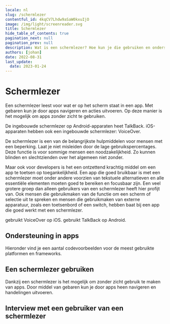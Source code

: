 ```yaml
---
locale: nl
slug: /schermlezer
contentful_id: 4kqCV7Lhdw9aSaW0kxuIjO
image: /img/light/screenreader.svg
title: Schermlezer
hide_table_of_contents: true
pagination_next: null
pagination_prev: null
description: Wat is een schermlezer? Hoe kun je die gebruiken en ondersteunen in een app.
authors: [johan]
date: 2022-08-31
last_update:
  date: 2023-01-24
---
```


# Schermlezer

Een schermlezer leest voor wat er op het scherm staat in een app. Met gebaren kun je door apps navigeren en acties uitvoeren. Op deze manier is het mogelijk om apps zonder zicht te gebruiken.

De ingebouwde schermlezer op Android-apparaten heet TalkBack. iOS-apparaten hebben ook een ingebouwde schermlezer: VoiceOver.

De schermlezer is een van de belangrijkste hulpmiddelen voor mensen met een beperking. Laat je niet misleiden door de lage gebruikspercentages. Deze functie is voor sommige mensen een noodzakelijkheid. Zo kunnen blinden en slechtzienden over het algemeen niet zonder.

Maar ook voor developers is het een ontzettend krachtig middel om een app te toetsen op toegankelijkheid. Een app die goed bruikbaar is met een schermlezer moet onder andere voorzien van tekstuele alternatieven en alle essentiële elementen moeten goed te bereiken en focusbaar zijn. Een veel grotere groep dan alleen gebruikers van een schermlezer heeft hier profijt van. Ook mensen die gebruikmaken van de functie om een scherm of selectie uit te spreken en mensen die gebruikmaken van externe apparatuur, zoals een toetsenbord of een switch, hebben baat bij een app die goed werkt met een schermlezer.

<TwoColumnBlock>
  <LeftColumn>
    <ColumnRow>
      <PercentageBlock
        metrics={[
          { title: 'iOS - voiceover metric', key: 'ios-accessibility_is_voice_over_running-true', isPercentage: true }
        ]}
        linkLabel="Meer over de schermlezer"
        linkUrl="/nl/stats/schermlezer">
        gebruikt VoiceOver op iOS.
      </PercentageBlock>
    </ColumnRow>
  </LeftColumn>
  <RightColumn>
    <ColumnRow>
      <PercentageBlock
        metrics={[
          { title: 'Android - talkback metric', key: 'android-accessibility_is_talk_back_enabled-true', isPercentage: true }
        ]}
        linkLabel="Meer over de schermlezer"
        linkUrl="/nl/stats/schermlezer">
        gebruikt TalkBack op Android.
      </PercentageBlock>
    </ColumnRow>
  </RightColumn>
</TwoColumnBlock>

## Ondersteuning in apps

Hieronder vind je een aantal codevoorbeelden voor de meest gebruikte platformen en frameworks.

<CodeSample id="accessibility-label" locale="nl"/>

## Een schermlezer gebruiken

Dankzij een schermlezer is het mogelijk om zonder zicht gebruik te maken van apps. Door middel van gebaren kun je door apps heen navigeren en handelingen uitvoeren.

<LinkList title="List of screen reader features" isHighlighted={true}>
  <LinkListItem url="/nl/docs/android/functies/talkback" title="TalkBack voor Android" pageTitle="TalkBack: schermlezer voor Android" shortDescription="Dit artikel bevat verdiepende informatie over de TalkBack schermlezer voor Android." icon="/img/light/screenreader.svg" iconAlt="Screen Reader icon"/>
  <LinkListItem url="/nl/docs/ios/functies/voiceover" title="VoiceOver voor iOS" pageTitle="VoiceOver: schermlezer voor iOS" shortDescription="Dit artikel bevat verdiepende informatie over de VoiceOver schermlezer voor iOS." icon="/img/light/screenreader.svg" iconAlt="Screen Reader icon"/>
</LinkList>

## Interview met een gebruiker van een schermlezer

<Quote
  quote="Hoeveel uur ik per dag mijn telefoon gebruik? Hoeveel uur gebruik jij je ogen?"
  name="Jesse"
  imageSrc="/img/light/Jesse.png"
  alt="Foto Jesse"
  linkLabel="Lees het interview met Jesse"
  url="/nl/artikelen/jesse"
/>
